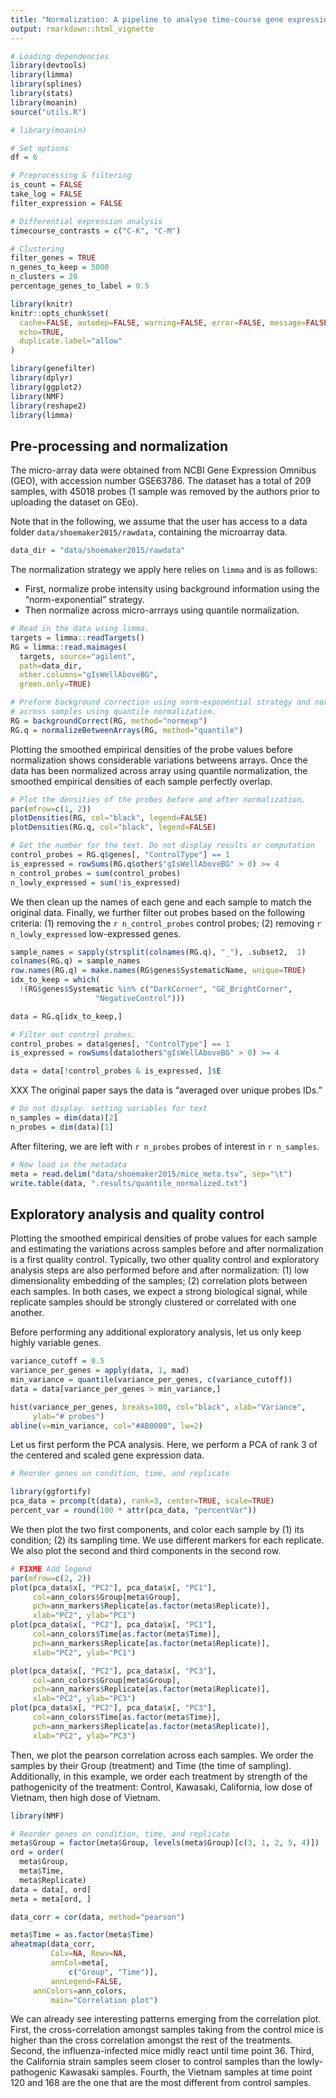 ```yaml
---
title: "Normalization: A pipeline to analyse time-course gene expression data"
output: rmarkdown::html_vignette
---
```


```r
# Loading dependencies
library(devtools)
library(limma)
library(splines)
library(stats)
library(moanin)
source("utils.R")

# library(moanin)
```

```r
# Set options
df = 6

# Preprocessing & filtering
is_count = FALSE
take_log = FALSE    
filter_expression = FALSE

# Differential expression analysis
timecourse_contrasts = c("C-K", "C-M")

# Clustering
filter_genes = TRUE
n_genes_to_keep = 5000
n_clusters = 20
percentage_genes_to_label = 0.5
```

```r
library(knitr)
knitr::opts_chunk$set(
  cache=FALSE, autodep=FALSE, warning=FALSE, error=FALSE, message=FALSE,
  echo=TRUE,
  duplicate.label="allow"
)

library(genefilter)
library(dplyr)
library(ggplot2)
library(NMF)
library(reshape2)
library(limma)
```


## Pre-processing and normalization

The micro-array data were obtained from NCBI Gene Expression Omnibus (GEO),
with accession number GSE63786. The dataset has a total of 209 samples, with
45018 probes (1 sample was removed by the authors prior to uploading the
dataset on GEo).

Note that in the following, we assume that the user has access to a data
folder `data/shoemaker2015/rawdata`, containing the microarray data. 

```r
data_dir = "data/shoemaker2015/rawdata"
```

The normalization strategy we apply here relies on `limma` and is as follows:

  - First, normalize probe intensity using background information using the
    "norm-exponential" strategy.
  - Then normalize across micro-arrrays using quantile normalization.



```r
# Read in the data using limma.
targets = limma::readTargets()
RG = limma::read.maimages(
  targets, source="agilent",
  path=data_dir,
  other.columns="gIsWellAboveBG",
  green.only=TRUE)

# Preform background correction using norm-exponential strategy and normalize
# across samples using quantile normalization.
RG = backgroundCorrect(RG, method="normexp")
RG.q = normalizeBetweenArrays(RG, method="quantile")
```

Plotting the smoothed empirical densities of the probe values before
normalization shows considerable variations betweens arrays. Once the data has
been normalized across array using quantile normalization, the smoothed
empirical densities of each sample perfectly overlap.

```r
# Plot the densities of the probes before and after normalization.
par(mfrow=c(1, 2))
plotDensities(RG, col="black", legend=FALSE)
plotDensities(RG.q, col="black", legend=FALSE)
```


```r
# Get the number for the text. Do not display results or computation
control_probes = RG.q$genes[, "ControlType"] == 1
is_expressed = rowSums(RG.q$other$"gIsWellAboveBG" > 0) >= 4
n_control_probes = sum(control_probes)
n_lowly_expressed = sum(!is_expressed)
```

We then clean up the names of each gene and each sample to match the original
data. Finally, we further filter out probes based on the following criteria:
(1) removing the `r n_control_probes` control probes; (2) removing `r
n_lowly_expressed` low-expressed genes. 

```r

sample_names = sapply(strsplit(colnames(RG.q), "_"), .subset2,  1)
colnames(RG.q) = sample_names
row.names(RG.q) = make.names(RG$genes$SystematicName, unique=TRUE)
idx_to_keep = which(
  !(RG$genes$Systematic %in% c("DarkCorner", "GE_BrightCorner",
			       "NegativeControl")))

data = RG.q[idx_to_keep,]

# Filter out control probes.
control_probes = data$genes[, "ControlType"] == 1
is_expressed = rowSums(data$other$"gIsWellAboveBG" > 0) >= 4

data = data[!control_probes & is_expressed, ]$E
```

 XXX The original paper says the data is "averaged over unique probes IDs."


```r
# Do not display. setting variables for text
n_samples = dim(data)[2]
n_probes = dim(data)[1]
```

After filtering, we are left with `r n_probes` probes of interest in `r
n_samples`.


```r

# Now load in the metadata
meta = read.delim("data/shoemaker2015/mice_meta.tsv", sep="\t")
write.table(data, ".results/quantile_normalized.txt")
```

## Exploratory analysis and quality control


Plotting the smoothed empirical densities of probe values for each sample and
estimating the variations across samples before and after normalization is a
first quality control. Typically, two other quality control and exploratory
analysis steps are also performed before and after normalization: (1) low
dimensionality embedding of the samples; (2) correlation plots between each
samples. In both cases, we expect a strong biological signal, while replicate
samples should be strongly clustered or correlated with one another.


Before performing any additional exploratory analysis, let us only keep highly
variable genes. 

```r
variance_cutoff = 0.5
variance_per_genes = apply(data, 1, mad)
min_variance = quantile(variance_per_genes, c(variance_cutoff))
data = data[variance_per_genes > min_variance,]
```

```r
hist(variance_per_genes, breaks=100, col="black", xlab="Variance",
     ylab="# probes")
abline(v=min_variance, col="#AB0000", lw=2)
```

Let us first perform the PCA analysis. Here, we perform a PCA of rank 3 of the
centered and scaled gene expression data. 

```r
# Reorder genes on condition, time, and replicate

library(ggfortify)
pca_data = prcomp(t(data), rank=3, center=TRUE, scale=TRUE) 
percent_var = round(100 * attr(pca_data, "percentVar"))
```

We then plot the two first components, and color each sample by (1) its
condition; (2) its sampling time. We use different markers for each replicate.
We also plot the second and third components in the second row.

```r
# FIXME Add legend
par(mfrow=c(2, 2))
plot(pca_data$x[, "PC2"], pca_data$x[, "PC1"],
     col=ann_colors$Group[meta$Group],
     pch=ann_markers$Replicate[as.factor(meta$Replicate)],
     xlab="PC2", ylab="PC1")
plot(pca_data$x[, "PC2"], pca_data$x[, "PC1"],
     col=ann_colors$Time[as.factor(meta$Time)],
     pch=ann_markers$Replicate[as.factor(meta$Replicate)],
     xlab="PC2", ylab="PC1")

plot(pca_data$x[, "PC2"], pca_data$x[, "PC3"],
     col=ann_colors$Group[meta$Group],
     pch=ann_markers$Replicate[as.factor(meta$Replicate)],
     xlab="PC2", ylab="PC3")
plot(pca_data$x[, "PC2"], pca_data$x[, "PC3"],
     col=ann_colors$Time[as.factor(meta$Time)],
     pch=ann_markers$Replicate[as.factor(meta$Replicate)],
     xlab="PC2", ylab="PC3")
```

Then, we plot the pearson correlation across each samples. We order the
samples by their Group (treatment) and Time (the time of sampling).
Additionally, in this example, we order each treatment by strength of the
pathogenicity of the treatment: Control, Kawasaki, California, low dose of
Vietnam, then high dose of Vietnam.

```r
library(NMF)

# Reorder genes on condition, time, and replicate
meta$Group = factor(meta$Group, levels(meta$Group)[c(3, 1, 2, 5, 4)])
ord = order(
  meta$Group,
  meta$Time,
  meta$Replicate)
data = data[, ord]
meta = meta[ord, ]

data_corr = cor(data, method="pearson")

meta$Time = as.factor(meta$Time)
aheatmap(data_corr,
         Colv=NA, Rowv=NA,
         annCol=meta[,
		     c("Group", "Time")],
         annLegend=FALSE, 
	 annColors=ann_colors,
         main="Correlation plot")
```

We can already see interesting patterns emerging from the correlation plot.
First, the cross-correlation amongst samples taking from the control mice is
higher than the cross correlation amongst the rest of the treatments. Second,
the influenza-infected mice midly react until time point 36. Third, the
California strain samples seem closer to control samples than the
lowly-pathogenic Kawasaki samples. Fourth, the Vietnam samples at time point
120 and 168 are the one that are the most different from control samples.
